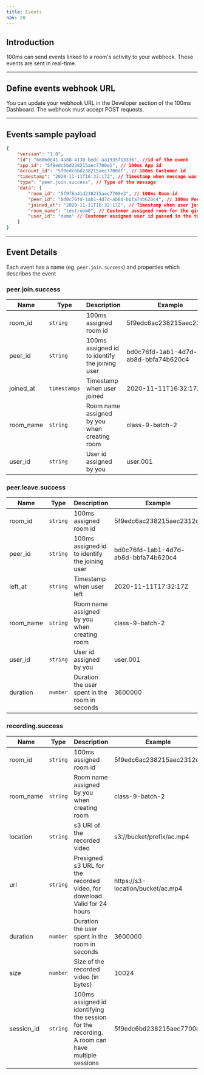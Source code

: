 ```yaml
---
title: Events
nav: 20
---
```


## Introduction

100ms can send events linked to a room's activity to your webhook. These events are sent in real-time.

---

## Define events webhook URL

You can update your webhook URL in the Developer section of the 100ms Dashboard. The webhook must accept POST requests.

---

## Events sample payload

```json
{
    "version": "1.0",
    "id": "6806de41-4a88-4130-bedc-aa1935f13336", //id of the event
    "app_id": "5f9edc6bd238215aec7700e1", // 100ms App id
    "account_id": "5f9edc6bd238215aec7700df", // 100ms Customer id
    "timestamp": "2020-11-11T16:32:17Z", // Timestamp when message was generated
    "type": "peer.join.success", // Type of the message
    "data": {
        "room_id": "5f9f8a41d238215aec7700e3", // 100ms Room id
        "peer_id": "bd0c76fd-1ab1-4d7d-ab8d-bbfa74b620c4", // 100ms Peer id
        "joined_at": "2020-11-11T16:32:17Z", // Timestamp when user joined
        "room_name": "testroom0", // Customer assigned room for the given room id
        "user_id": "demo" // Customer assigned user id passed in the token
    }
}
```

---

## Event Details

Each event has a name (eg. `peer.join.success`) and properties which describes the event

### peer.join.success

| Name      | Type         | Description                                    | Example                              |
| --------- | ------------ | ---------------------------------------------- | ------------------------------------ |
| room_id   | `string`     | 100ms assigned room id                         | 5f9edc6ac238215aec2312df             |
| peer_id   | `string`     | 100ms assigned id to identify the joining user | bd0c76fd-1ab1-4d7d-ab8d-bbfa74b620c4 |
| joined_at | `timestamps` | Timestamp when user joined                     | 2020-11-11T16:32:17Z                 |
| room_name | `string`     | Room name assigned by you when creating room   | class-9-batch-2                      |
| user_id   | `string`     | User id assigned by you                        | user.001                             |

### peer.leave.success

| Name      | Type     | Description                                    | Example                              |
| --------- | -------- | ---------------------------------------------- | ------------------------------------ |
| room_id   | `string` | 100ms assigned room id                         | 5f9edc6ac238215aec2312df             |
| peer_id   | `string` | 100ms assigned id to identify the joining user | bd0c76fd-1ab1-4d7d-ab8d-bbfa74b620c4 |
| left_at   | `string` | Timestamp when user left                       | 2020-11-11T17:32:17Z                 |
| room_name | `string` | Room name assigned by you when creating room   | class-9-batch-2                      |
| user_id   | `string` | User id assigned by you                        | user.001                             |
| duration  | `number` | Duration the user spent in the room in seconds | 3600000                              |

### recording.success

| Name       | Type     | Description                                                                                    | Example                           |
| ---------- | -------- | ---------------------------------------------------------------------------------------------- | --------------------------------- |
| room_id    | `string` | 100ms assigned room id                                                                         | 5f9edc6ac238215aec2312df          |
| room_name  | `string` | Room name assigned by you when creating room                                                   | class-9-batch-2                   |
| location   | `string` | s3 URI of the recorded video                                                                   | s3://bucket/prefix/ac.mp4         |
| url        | `string` | Presigned s3 URL for the recorded video, for download. Valid for 24 hours                      | https://s3-location/bucket/ac.mp4 |
| duration   | `number` | Duration the user spent in the room in seconds                                                 | 3600000                           |
| size       | `number` | Size of the recorded video (in bytes)                                                          | 10024                             |
| session_id | `string` | 100ms assigned id identifying the session for the recording. A room can have multiple sessions | 5f9edc6bd238215aec7700df          |
